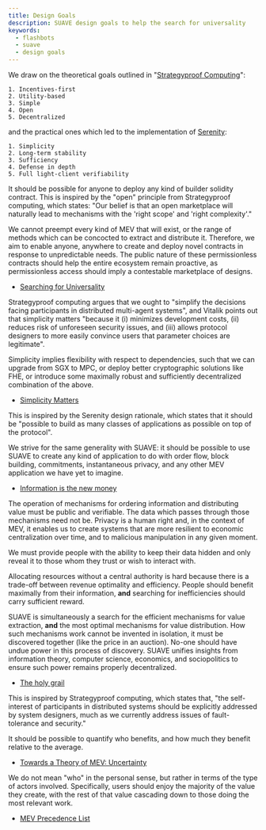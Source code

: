 ```yaml
---
title: Design Goals
description: SUAVE design goals to help the search for universality
keywords:
  - flashbots
  - suave
  - design goals
---
```



We draw on the theoretical goals outlined in "[Strategyproof Computing](https://groups.ischool.berkeley.edu/archive/p2pecon/papers/s1-ng.pdf)": 

```
1. Incentives-first
2. Utility-based
3. Simple
4. Open
5. Decentralized
```

and the practical ones which led to the implementation of [Serenity](https://notes.ethereum.org/@vbuterin/serenity_design_rationale?type=view#Principles):

```
1. Simplicity
2. Long-term stability
3. Sufficiency
4. Defense in depth
5. Full light-client verifiability
```

<Grid>
<GridBlock symbol="I." title="Permissionless">

It should be possible for anyone to deploy any kind of builder solidity contract. This is inspired by the "open" principle from Strategyproof computing, which states: "Our belief is that an open marketplace will naturally lead to mechanisms with the 'right scope' and 'right complexity'." 

We cannot preempt every kind of MEV that will exist, or the range of methods which can be concocted to extract and distribute it. Therefore, we aim to enable anyone, anywhere to create and deploy novel contracts in response to unpredictable needs. The public nature of these permissionless contracts should help the entire ecosystem remain proactive, as permissionless access should imply a contestable marketplace of designs.

- [Searching for Universality](https://docs.google.com/file/d/1c0Ok4M3CcPjMCh7-vh6ErfhqlJsh1qau/edit?filetype=mspresentation)

</GridBlock>

<GridBlock symbol="II." title="Simple">

Strategyproof computing argues that we ought to "simplify the decisions facing participants in distributed multi-agent systems", and Vitalik points out that simplicity matters "because it (i) minimizes development costs, (ii) reduces risk of unforeseen security issues, and (iii) allows protocol designers to more easily convince users that parameter choices are legitimate". 

Simplicity implies flexibility with respect to dependencies, such that we can upgrade from SGX to MPC, or deploy better cryptographic solutions like FHE, or introduce some maximally robust and sufficiently decentralized combination of the above.

- [Simplicity Matters](https://youtu.be/rI8tNMsozo0)

</GridBlock>
</Grid>

<Grid>
<GridBlock symbol="III." title="Sufficient">

This is inspired by the Serenity design rationale, which states that it should be "possible to build as many classes of applications as possible on top of the protocol". 

We strive for the same generality with SUAVE: it should be possible to use SUAVE to create any kind of application to do with order flow, block building, commitments, instantaneous privacy, and any other MEV application we have yet to imagine.

- [Information is the new money](https://www.youtube.com/watch?v=vi-rVTFTb6s)

</GridBlock>

<GridBlock symbol="IV." title="Private">

The operation of mechanisms for ordering information and distributing value must be public and verifiable. The data which passes through those mechanisms need not be. Privacy is a human right and, in the context of MEV, it enables us to create systems that are more resilient to economic centralization over time, and to malicious manipulation in any given moment. 

We must provide people with the ability to keep their data hidden and only reveal it to those whom they trust or wish to interact with.

</GridBlock>
</Grid>

<Grid>
<GridBlock symbol="V." title="Decentralized">

Allocating resources without a central authority is hard because there is a trade-off between revenue optimality and efficiency. People should benefit maximally from their information, <b>and</b> searching for inefficiencies should carry sufficient reward.

SUAVE is simultaneously a search for the efficient mechanisms for value extraction, <b>and</b> the most optimal mechanisms for value distribution. How such mechanisms work cannot be invented in isolation, it must be discovered together (like the price in an auction). No-one should have undue power in this process of discovery. SUAVE unifies insights from information theory, computer science, economics, and sociopolitics to ensure such power remains properly decentralized.

- [The holy grail](https://youtu.be/vi-rVTFTb6s?t=1092)

</GridBlock>

<GridBlock symbol="VI." title="Credible">

This is inspired by Strategyproof computing, which states that, "the self-interest of participants in distributed systems should be explicitly addressed by system designers, much as we currently address issues of fault-tolerance and security." 

It should be possible to quantify who benefits, and how much they benefit relative to the average.

- [Towards a Theory of MEV: Uncertainty](https://www.youtube.com/watch?v=WYH7n4M016A&t=14626s)

We do not mean "who" in the personal sense, but rather in terms of the type of actors involved. Specifically, users should enjoy the majority of the value they create, with the rest of that value cascading down to those doing the most relevant work.

- [MEV Precedence List](https://youtu.be/6oFNYDBH76Q?t=464)

</GridBlock>
</Grid>